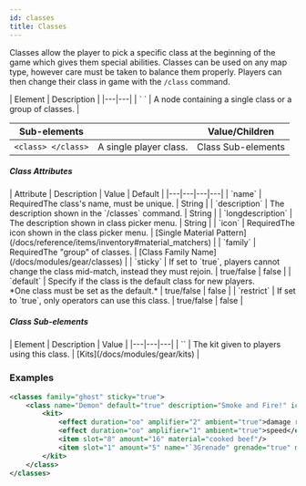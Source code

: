 ```yaml
---
id: classes
title: Classes
---
```


Classes allow the player to pick a specific class at the beginning of the game which gives them special abilities. 
Classes can be used on any map type, however care must be taken to balance them properly. 
Players can then change their class in game with the `/class` command.

<div className="table-container">
  | Element | Description |
  |---|---|
  | `<classes> </classes>` | A node containing a single class or a group of classes. |

  | Sub-elements | | Value/Children |
  |---|---|---|
  | `<class> </class>` | A single player class. | <span className="badge badge--secondary">Class Sub-elements</span> |
</div>

##### Class Attributes

<div className="table-container">
  | Attribute | Description | Value | Default |
  |---|---|---|---|
  | `name` | <span className="badge badge--danger">Required</span>The class's name, must be unique. | <span className="badge badge--primary">String</span> |
  | `description` | The description shown in the `/classes` command. | <span className="badge badge--primary">String</span> |
  | `longdescription` | The description shown in class picker menu. | <span className="badge badge--primary">String</span> |
  | `icon` | <span className="badge badge--danger">Required</span>The icon shown in the class picker menu. | [Single Material Pattern](/docs/reference/items/inventory#material_matchers) |
  | `family` | <span className="badge badge--danger">Required</span>The "group" of classes. | [Class Family Name](/docs/modules/gear/classes) |
  | `sticky` | If set to `true`, players cannot change the class mid-match, instead they must rejoin. | <span className="badge badge--primary">true/false</span> | false |
  | `default` | Specify if the class is the default class for new players.<br />*One class must be set as the default.* | <span className="badge badge--primary">true/false</span> | false |
  | `restrict` | If set to `true`, only operators can use this class. | <span className="badge badge--primary">true/false</span> | false |
</div>

##### Class Sub-elements

<div className="table-container">
  | Element | Description | Value |
  |---|---|---|
  | `<kit>` | The kit given to players using this class. | [Kits](/docs/modules/gear/kits) |
</div>

### Examples

```xml
<classes family="ghost" sticky="true">
    <class name="Demon" default="true" description="Smoke and Fire!" icon="fireball">
        <kit>
            <effect duration="oo" amplifier="2" ambient="true">damage resistance</effect>
            <effect duration="oo" amplifier="1" ambient="true">speed</effect>
            <item slot="8" amount="16" material="cooked beef"/>
            <item slot="1" amount="5" name="`3Grenade" grenade="true" material="ender pearl"/>
        </kit>
    </class>
</classes>
```
